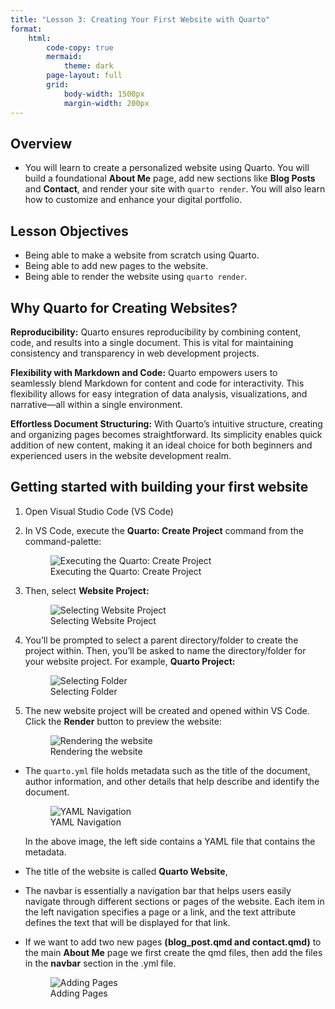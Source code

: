 ```yaml
---
title: "Lesson 3: Creating Your First Website with Quarto"
format:
    html:
        code-copy: true
        mermaid: 
            theme: dark
        page-layout: full
        grid: 
            body-width: 1500px
            margin-width: 200px
---
```


## Overview

* You will learn to create a personalized website using Quarto. You will build a foundational **About Me** page, add new sections like **Blog Posts** and **Contact**, and render your site with `quarto render`. You will also learn how to customize and enhance your digital portfolio.

## Lesson Objectives

* Being able to make a website from scratch using Quarto.
* Being able to add new pages to the website.
* Being able to render the website using `quarto render`.

## Why Quarto for Creating Websites?

**Reproducibility:** Quarto ensures reproducibility by combining content, code, and results into a single document. This is vital for maintaining consistency and transparency in web development projects.

**Flexibility with Markdown and Code:** Quarto empowers users to seamlessly blend Markdown for content and code for interactivity. This flexibility allows for easy integration of data analysis, visualizations, and narrative—all within a single environment.

**Effortless Document Structuring:** With Quarto's intuitive structure, creating and organizing pages becomes straightforward. Its simplicity enables quick addition of new content, making it an ideal choice for both beginners and experienced users in the website development realm.

## Getting started with building your first website

1. Open Visual Studio Code (VS Code)
2. In VS Code, execute the **Quarto: Create Project** command from the command-palette:

   ![Executing the Quarto: Create Project](https://quarto.org/docs/websites/images/vscode-create-project-command.png)

3. Then, select **Website Project:**

   ![Selecting Website Project](https://quarto.org/docs/websites/images/vscode-create-project-website.png)

4. You’ll be prompted to select a parent directory/folder to create the project within. Then, you’ll be asked to name the directory/folder for your website project. For example, **Quarto Project:**

   ![Selecting Folder](https://quarto.org/docs/websites/images/vscode-create-project-directory.png)

5. The new website project will be created and opened within VS Code. Click the **Render** button to preview the website:

   ![Rendering the website](https://quarto.org/docs/websites/images/vscode-create-project-render.png)

* The `quarto.yml` file holds metadata such as the title of the document, author information, and other details that help describe and identify the document.

   ![YAML Navigation](images/yaml_navigation.png)

   In the above image, the left side contains a YAML file that contains the metadata.

* The title of the website is called **Quarto Website**,
* The navbar is essentially a navigation bar that helps users easily navigate through different sections or pages of the website. Each item in the left navigation specifies a page or a link, and the text attribute defines the text that will be displayed for that link.
* If we want to add two new pages **(blog_post.qmd and contact.qmd)** to the main **About Me** page we first create the qmd files, then add the files in the **navbar** section in the .yml file.

   ![Adding Pages](images/adding_pages.png)
